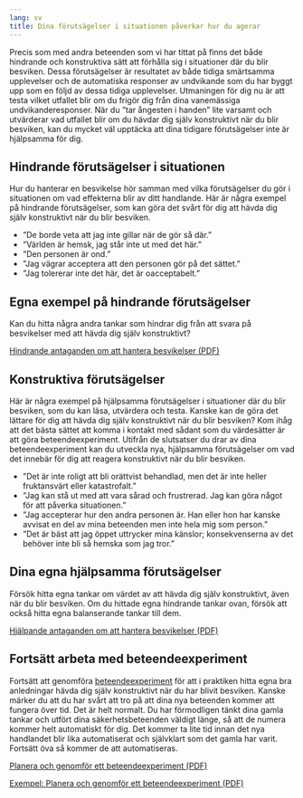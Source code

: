 ```yaml
---
lang: sv
title: Dina förutsägelser i situationen påverkar hur du agerar
---
```


Precis som med andra beteenden som vi har tittat på finns det både
hindrande och konstruktiva sätt att förhålla sig i situationer där du
blir besviken. Dessa förutsägelser är resultatet av både tidiga
smärtsamma upplevelser och de automatiska responser av undvikande som du
har byggt upp som en följd av dessa tidiga upplevelser. Utmaningen för
dig nu är att testa vilket utfallet blir om du frigör dig från dina
vanemässiga undvikanderesponser. När du ”tar ångesten i handen” lite
varsamt och utvärderar vad utfallet blir om du hävdar dig själv
konstruktivt när du blir besviken, kan du mycket väl upptäcka att dina
tidigare förutsägelser inte är hjälpsamma för dig. 

## Hindrande förutsägelser i situationen

Hur du hanterar en besvikelse hör samman med vilka förutsägelser du gör
i situationen om vad effekterna blir av ditt handlande. Här är några
exempel på hindrande förutsägelser, som kan göra det svårt för dig att
hävda dig själv konstruktivt när du blir besviken.

-    ”De borde veta att jag inte gillar när de gör så där.”
-    ”Världen är hemsk, jag står inte ut med det här.”
-    ”Den personen är ond.”
-    ”Jag vägrar acceptera att den personen gör på det sättet.”
-    ”Jag tolererar inte det här, det är oacceptabelt.”

## Egna exempel på hindrande förutsägelser

Kan du hitta några andra tankar som hindrar dig från att svara på
besvikelser med att hävda dig själv konstruktivt?

::: {.content-visible when-format="html"}
[Hindrande antaganden om att hantera besvikelser (PDF)](forms/100respekt-hindrande-antaganden-hantera-besvikelser.pdf){.bi-filetype-pdf}
:::
\xqrform{Hindrande antaganden om att hantera besvikelser (PDF)}{forms/100respekt-hindrande-antaganden-hantera-besvikelser.pdf}

## Konstruktiva förutsägelser

Här är några exempel på hjälpsamma förutsägelser i situationer där du
blir besviken, som du kan läsa, utvärdera och testa. Kanske kan de göra
det lättare för dig att hävda dig själv konstruktivt när du blir
besviken? Kom ihåg att det bästa sättet att komma i kontakt med sådant
som du värdesätter är att göra beteendeexperiment. Utifrån de slutsatser
du drar av dina beteendeexperiment kan du utveckla nya, hjälpsamma
förutsägelser om vad det innebär för dig att reagera konstruktivt när du
blir besviken.

-   ”Det är inte roligt att bli orättvist behandlad, men det är inte
    heller fruktansvärt eller katastrofalt.”
-   ”Jag kan stå ut med att vara sårad och frustrerad. Jag kan göra
    något för att påverka situationen.”
-   ”Jag accepterar hur den andra personen är. Han eller hon har kanske
    avvisat en del av mina beteenden men inte hela mig som person.”
-   ”Det är bäst att jag öppet uttrycker mina känslor; konsekvenserna av
    det behöver inte bli så hemska som jag tror.”

## Dina egna hjälpsamma förutsägelser

Försök hitta egna tankar om värdet av att hävda dig själv konstruktivt,
även när du blir besviken. Om du hittade egna hindrande tankar ovan,
försök att också hitta egna balanserande tankar till dem.

::: {.content-visible when-format="html"}
[Hjälpande antaganden om att hantera besvikelser (PDF)](forms/100respekt-hjalpande-antaganden-hantera-besvikelser.pdf){.bi-filetype-pdf}
:::
\xqrform{Hjälpande antaganden om att hantera besvikelser (PDF)}{forms/100respekt-hjalpande-antaganden-hantera-besvikelser.pdf}

## Fortsätt arbeta med beteendeexperiment

Fortsätt att genomföra [beteendeexperiment](3-3.qmd)\xpageref{sec-experimentinstructions} för att i praktiken hitta egna bra anledningar hävda dig själv
konstruktivt när du har blivit besviken. Kanske märker du att du har
svårt att tro på att dina nya beteenden kommer att fungera över tid. Det
är helt normalt. Du har förmodligen tänkt dina gamla tankar och utfört
dina säkerhetsbeteenden väldigt länge, så att de numera kommer helt
automatiskt för dig. Det kommer ta lite tid innan det nya handlandet
blir lika automatiserat och självklart som det gamla har varit. Fortsätt
öva så kommer de att automatiseras.

::: {.content-visible when-format="html"}
[Planera och genomför ett beteendeexperiment (PDF)](forms/100respekt-beteendeexperiment.pdf){.bi-filetype-pdf}
:::
\xqrform{Planera och genomför ett beteendeexperiment (PDF)}{forms/100respekt-beteendeexperiment.pdf}

::: {.content-visible when-format="html"}
[Exempel: Planera och genomför ett beteendeexperiment (PDF)](forms/100respekt-exempel-beteendeexperiment.pdf){.bi-filetype-pdf}
:::
\xqrform{Exempel: Planera och genomför ett beteendeexperiment (PDF)}{forms/100respekt-exempel-beteendeexperiment.pdf}